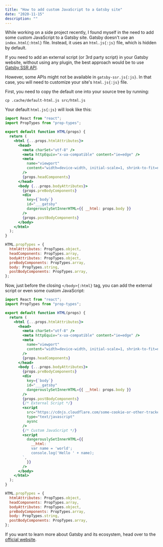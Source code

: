 ```yaml
---
title: "How to add custom JavaScript to a Gatsby site"
date: "2020-11-15"
description: ""
---
```


While working on a side project recently, I found myself in the need to add some custom JavaScript to a Gatsby site. Gatsby doesn't use an `index.html{:html}` file. Instead, it uses an `html.js{:js}` file, which is hidden by default.

If you need to add an external script (or 3rd party script) in your Gatsby website, without using any plugin, the best approach would be to use [Gatsby SSR API](https://www.gatsbyjs.com/docs/ssr-apis).

However, some APIs might not be available in `gatsby-ssr.js{:js}`. In that case, you will need to customize your site's `html.js{:js}` file.

First, you need to copy the default one into your source tree by running:

```shell title="Terminal"
cp .cache/default-html.js src/html.js
```

Your default `html.js{:js}` will look like this:

```jsx title="html.js"
import React from "react";
import PropTypes from "prop-types";

export default function HTML(props) {
  return (
    <html {...props.htmlAttributes}>
      <head>
        <meta charSet="utf-8" />
        <meta httpEquiv="x-ua-compatible" content="ie=edge" />
        <meta
          name="viewport"
          content="width=device-width, initial-scale=1, shrink-to-fit=no"
        />
        {props.headComponents}
      </head>
      <body {...props.bodyAttributes}>
        {props.preBodyComponents}
        <div
          key={`body`}
          id="___gatsby"
          dangerouslySetInnerHTML={{ __html: props.body }}
        />
        {props.postBodyComponents}
      </body>
    </html>
  );
}

HTML.propTypes = {
  htmlAttributes: PropTypes.object,
  headComponents: PropTypes.array,
  bodyAttributes: PropTypes.object,
  preBodyComponents: PropTypes.array,
  body: PropTypes.string,
  postBodyComponents: PropTypes.array,
};
```

Now, just before the closing `</body>{:html}` tag, you can add the external script or even some custom JavaScript:

```jsx title="html.js"
import React from "react";
import PropTypes from "prop-types";

export default function HTML(props) {
  return (
    <html {...props.htmlAttributes}>
      <head>
        <meta charSet="utf-8" />
        <meta httpEquiv="x-ua-compatible" content="ie=edge" />
        <meta
          name="viewport"
          content="width=device-width, initial-scale=1, shrink-to-fit=no"
        />
        {props.headComponents}
      </head>
      <body {...props.bodyAttributes}>
        {props.preBodyComponents}
        <div
          key={`body`}
          id="___gatsby"
          dangerouslySetInnerHTML={{ __html: props.body }}
        />
        {props.postBodyComponents}
        {/* External Script */}
        <script
          src="https://cdnjs.cloudflare.com/some-cookie-or-other-tracker.js"
          type="text/javascript"
          aysnc
        />
        {/* Custom JavaScript */}
        <script
          dangerouslySetInnerHTML={{
            __html: `
            var name = 'world';
            console.log('Hello ' + name);
        `,
          }}
        />
      </body>
    </html>
  );
}

HTML.propTypes = {
  htmlAttributes: PropTypes.object,
  headComponents: PropTypes.array,
  bodyAttributes: PropTypes.object,
  preBodyComponents: PropTypes.array,
  body: PropTypes.string,
  postBodyComponents: PropTypes.array,
};
```

If you want to learn more about Gatsby and its ecosystem, head over to the [official website](https://www.gatsbyjs.com/docs).
